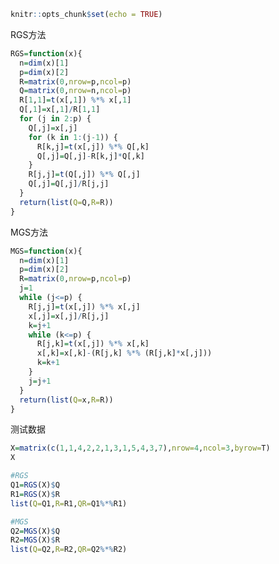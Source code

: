 

```r
knitr::opts_chunk$set(echo = TRUE)
```
RGS方法
```r
RGS=function(x){
  n=dim(x)[1]
  p=dim(x)[2]
  R=matrix(0,nrow=p,ncol=p)
  Q=matrix(0,nrow=n,ncol=p)
  R[1,1]=t(x[,1]) %*% x[,1]
  Q[,1]=x[,1]/R[1,1]
  for (j in 2:p) {
    Q[,j]=x[,j]
    for (k in 1:(j-1)) {
      R[k,j]=t(x[,j]) %*% Q[,k]
      Q[,j]=Q[,j]-R[k,j]*Q[,k]
    }
    R[j,j]=t(Q[,j]) %*% Q[,j]
    Q[,j]=Q[,j]/R[j,j]
  }
  return(list(Q=Q,R=R))
}
```
MGS方法
```r
MGS=function(x){
  n=dim(x)[1]
  p=dim(x)[2]
  R=matrix(0,nrow=p,ncol=p)
  j=1
  while (j<=p) {
    R[j,j]=t(x[,j]) %*% x[,j]
    x[,j]=x[,j]/R[j,j]
    k=j+1
    while (k<=p) {
      R[j,k]=t(x[,j]) %*% x[,k]
      x[,k]=x[,k]-(R[j,k] %*% (R[j,k]*x[,j]))
      k=k+1
    }
    j=j+1
  }
  return(list(Q=x,R=R))
}
```
测试数据
```r
X=matrix(c(1,1,4,2,2,1,3,1,5,4,3,7),nrow=4,ncol=3,byrow=T)
X
```
```r
#RGS
Q1=RGS(X)$Q
R1=RGS(X)$R
list(Q=Q1,R=R1,QR=Q1%*%R1)
```
```r
#MGS
Q2=MGS(X)$Q
R2=MGS(X)$R
list(Q=Q2,R=R2,QR=Q2%*%R2)

```

